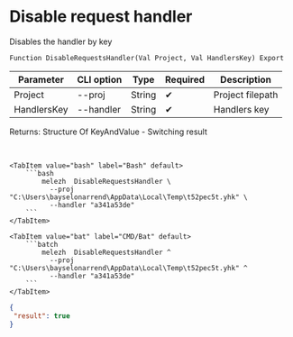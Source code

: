 ﻿---
sidebar_position: 6
description: Disable request handler and other functions to work with Melezh in the Open Integration Package, a free open-source integration library for 1C:Enterprise 8, OneScript and CLI
keywords: [1C, 1С, 1С:Enterprise, 1С:Enterprise 8.3, API, Integration, Services, Exchange, OneScript, CLI]
---


# Disable request handler
 Disables the handler by key



`Function DisableRequestsHandler(Val Project, Val HandlersKey) Export`

  | Parameter | CLI option | Type | Required | Description |
  |-|-|-|-|-|
  | Project | --proj | String | &#x2714; | Project filepath |
  | HandlersKey | --handler | String | &#x2714; | Handlers key |

  
  Returns:  Structure Of KeyAndValue - Switching result

<br/>



 

 <Tabs>
  
    <TabItem value="bash" label="Bash" default>
        ```bash
            melezh  DisableRequestsHandler \
              --proj "C:\Users\bayselonarrend\AppData\Local\Temp\t52pec5t.yhk" \
              --handler "a341a53de"
        ```
    </TabItem>
  
    <TabItem value="bat" label="CMD/Bat" default>
        ```batch
            melezh  DisableRequestsHandler ^
              --proj "C:\Users\bayselonarrend\AppData\Local\Temp\t52pec5t.yhk" ^
              --handler "a341a53de"
        ```
    </TabItem>
</Tabs>

```json title="Result"
{
 "result": true
}
```
